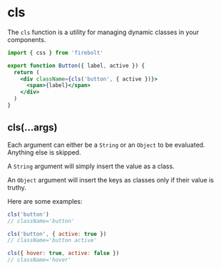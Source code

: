 # cls

The `cls` function is a utility for managing dynamic classes in your components.

```jsx lineNumbers
import { css } from 'firebolt'

export function Button({ label, active }) {
  return (
    <div className={cls('button', { active })}>
      <span>{label}</span>
    </div>
  )
}
```

## cls(...args)

Each argument can either be a `String` or an `Object` to be evaluated. Anything else is skipped.

A `String` argument will simply insert the value as a class.

An `Object` argument will insert the keys as classes only if their value is truthy.

Here are some examples:

```jsx
cls('button')
// className='button'

cls('button', { active: true })
// className='button active'

cls({ hover: true, active: false })
// className='hover'
```
